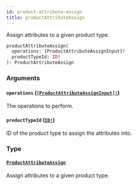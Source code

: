 ```yaml
---
id: product-attribute-assign
title: productAttributeAssign
---
```


Assign attributes to a given product type.

```graphql
productAttributeAssign(
  operations: [ProductAttributeAssignInput]!
  productTypeId: ID!
): ProductAttributeAssign

```

### Arguments

#### `operations` ([`[ProductAttributeAssignInput]!`](/developer/api-reference/inputs/product-attribute-assign-input.mdx))

The operations to perform.

#### `productTypeId` ([`ID!`](/developer/api-reference/scalars/id.mdx))

ID of the product type to assign the attributes into.

### Type

#### [`ProductAttributeAssign`](/developer/api-reference/objects/product-attribute-assign.mdx)

Assign attributes to a given product type.
